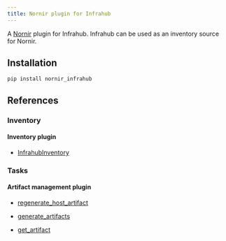 ```yaml
---
title: Nornir plugin for Infrahub
---
```


A [Nornir](https://github.com/nornir-automation/nornir) plugin for Infrahub. Infrahub can be used as an inventory source for Nornir.

## Installation

```console
pip install nornir_infrahub
```

## References

### Inventory

#### Inventory plugin

- [InfrahubInventory](./references/plugins/infrahub_inventory.mdx#infrahubinventory)

### Tasks

#### Artifact management plugin

- [regenerate_host_artifact](./references/plugins/artifact_tasks.mdx#regenerate_host_artifact)

- [generate_artifacts](./references/plugins/artifact_tasks.mdx#generate_artifacts)

- [get_artifact](./references/plugins/artifact_tasks.mdx#get_artifact)
